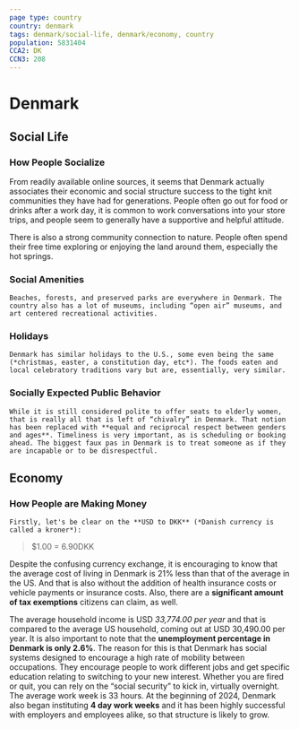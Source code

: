 ```yaml
---
page type: country
country: denmark
tags: denmark/social-life, denmark/economy, country
population: 5831404
CCA2: DK
CCN3: 208
---
```


# Denmark

## Social Life

### How People Socialize

From readily available online sources, it seems that Denmark actually associates their economic and social structure success to the tight knit communities they have had for generations. People often go out for food or drinks after a work day, it is common to work conversations into your store trips, and people seem to generally have a supportive and helpful attitude.

There is also a strong community connection to nature. People often spend their free time exploring or enjoying the land around them, especially the hot springs.

### Social Amenities

    Beaches, forests, and preserved parks are everywhere in Denmark. The country also has a lot of museums, including “open air” museums, and art centered recreational activities.

### Holidays

    Denmark has similar holidays to the U.S., some even being the same (*christmas, easter, a constitution day, etc*). The foods eaten and local celebratory traditions vary but are, essentially, very similar.

### Socially Expected Public Behavior

    While it is still considered polite to offer seats to elderly women, that is really all that is left of “chivalry” in Denmark. That notion has been replaced with **equal and reciprocal respect between genders and ages**. Timeliness is very important, as is scheduling or booking ahead. The biggest faux pas in Denmark is to treat someone as if they are incapable or to be disrespectful.

## Economy

### How People are Making Money

    Firstly, let's be clear on the **USD to DKK** (*Danish currency is called a kroner*):

> $1.00 = 6.90DKK

Despite the confusing currency exchange, it is encouraging to know that the average cost of living in Denmark is 21% less than that of the average in the US. And that is also without the addition of health insurance costs or vehicle payments or insurance costs. Also, there are a **significant amount of tax exemptions** citizens can claim, as well.

The average household income is USD _33,774.00 per year_ and that is compared to the average US household, coming out at USD 30,490.00 per year. It is also important to note that the **unemployment percentage in Denmark is only 2.6%**. The reason for this is that Denmark has social systems designed to encourage a high rate of mobility between occupations. They encourage people to work different jobs and get specific education relating to switching to your new interest. Whether you are fired or quit, you can rely on the “social security” to kick in, virtually overnight. The average work week is 33 hours. At the beginning of 2024, Denmark also began instituting **4 day work weeks** and it has been highly successful with employers and employees alike, so that structure is likely to grow.
